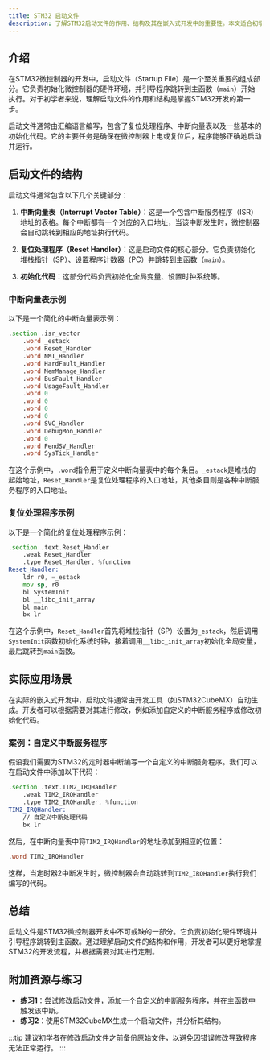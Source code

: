 ```yaml
---
title: STM32 启动文件
description: 了解STM32启动文件的作用、结构及其在嵌入式开发中的重要性。本文适合初学者，将逐步讲解启动文件的概念，并提供代码示例和实际应用场景。
---
```


## 介绍

在STM32微控制器的开发中，启动文件（Startup File）是一个至关重要的组成部分。它负责初始化微控制器的硬件环境，并引导程序跳转到主函数（`main`）开始执行。对于初学者来说，理解启动文件的作用和结构是掌握STM32开发的第一步。

启动文件通常由汇编语言编写，包含了复位处理程序、中断向量表以及一些基本的初始化代码。它的主要任务是确保在微控制器上电或复位后，程序能够正确地启动并运行。

## 启动文件的结构

启动文件通常包含以下几个关键部分：

1. **中断向量表（Interrupt Vector Table）**：这是一个包含中断服务程序（ISR）地址的表格。每个中断都有一个对应的入口地址，当该中断发生时，微控制器会自动跳转到相应的地址执行代码。

2. **复位处理程序（Reset Handler）**：这是启动文件的核心部分。它负责初始化堆栈指针（SP）、设置程序计数器（PC）并跳转到主函数（`main`）。

3. **初始化代码**：这部分代码负责初始化全局变量、设置时钟系统等。

### 中断向量表示例

以下是一个简化的中断向量表示例：

```asm
.section .isr_vector
    .word _estack
    .word Reset_Handler
    .word NMI_Handler
    .word HardFault_Handler
    .word MemManage_Handler
    .word BusFault_Handler
    .word UsageFault_Handler
    .word 0
    .word 0
    .word 0
    .word 0
    .word SVC_Handler
    .word DebugMon_Handler
    .word 0
    .word PendSV_Handler
    .word SysTick_Handler
```

在这个示例中，`.word`指令用于定义中断向量表中的每个条目。`_estack`是堆栈的起始地址，`Reset_Handler`是复位处理程序的入口地址，其他条目则是各种中断服务程序的入口地址。

### 复位处理程序示例

以下是一个简化的复位处理程序示例：

```asm
.section .text.Reset_Handler
    .weak Reset_Handler
    .type Reset_Handler, %function
Reset_Handler:
    ldr r0, =_estack
    mov sp, r0
    bl SystemInit
    bl __libc_init_array
    bl main
    bx lr
```

在这个示例中，`Reset_Handler`首先将堆栈指针（SP）设置为`_estack`，然后调用`SystemInit`函数初始化系统时钟，接着调用`__libc_init_array`初始化全局变量，最后跳转到`main`函数。

## 实际应用场景

在实际的嵌入式开发中，启动文件通常由开发工具（如STM32CubeMX）自动生成。开发者可以根据需要对其进行修改，例如添加自定义的中断服务程序或修改初始化代码。

### 案例：自定义中断服务程序

假设我们需要为STM32的定时器中断编写一个自定义的中断服务程序。我们可以在启动文件中添加以下代码：

```asm
.section .text.TIM2_IRQHandler
    .weak TIM2_IRQHandler
    .type TIM2_IRQHandler, %function
TIM2_IRQHandler:
    // 自定义中断处理代码
    bx lr
```

然后，在中断向量表中将`TIM2_IRQHandler`的地址添加到相应的位置：

```asm
.word TIM2_IRQHandler
```

这样，当定时器2中断发生时，微控制器会自动跳转到`TIM2_IRQHandler`执行我们编写的代码。

## 总结

启动文件是STM32微控制器开发中不可或缺的一部分。它负责初始化硬件环境并引导程序跳转到主函数。通过理解启动文件的结构和作用，开发者可以更好地掌握STM32的开发流程，并根据需要对其进行定制。

## 附加资源与练习

- **练习1**：尝试修改启动文件，添加一个自定义的中断服务程序，并在主函数中触发该中断。
- **练习2**：使用STM32CubeMX生成一个启动文件，并分析其结构。

:::tip
建议初学者在修改启动文件之前备份原始文件，以避免因错误修改导致程序无法正常运行。
:::
